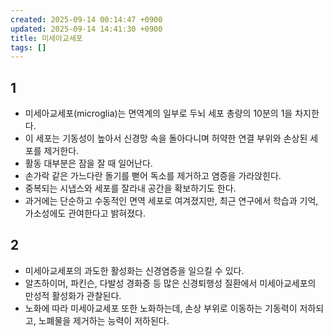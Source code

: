 ```yaml
---
created: 2025-09-14 00:14:47 +0900
updated: 2025-09-14 14:41:30 +0900
title: 미세아교세포
tags: []
---
```


## 1

- 미세아교세포(microglia)는 면역계의 일부로 두뇌 세포 총량의 10분의 1을 차지한다.
- 이 세포는 기동성이 높아서 신경망 속을 돌아다니며 허약한 연결 부위와 손상된 세포를 제거한다.
- 활동 대부분은 잠을 잘 때 일어난다.
- 손가락 같은 가느다란 돌기를 뻗어 독소를 제거하고 염증을 가라앉힌다.
- 중복되는 시냅스와 세포를 잘라내 공간을 확보하기도 한다.
- 과거에는 단순하고 수동적인 면역 세포로 여겨졌지만, 최근 연구에서 학습과 기억, 가소성에도 관여한다고 밝혀졌다.

## 2

- 미세아교세포의 과도한 활성화는 신경염증을 일으킬 수 있다.
- 알츠하이머, 파킨슨, 다발성 경화증 등 많은 신경퇴행성 질환에서 미세아교세포의 만성적 활성화가 관찰된다.
- 노화에 따라 미세아교세포 또한 노화하는데, 손상 부위로 이동하는 기동력이 저하되고, 노폐물을 제거하는 능력이 저하된다.

